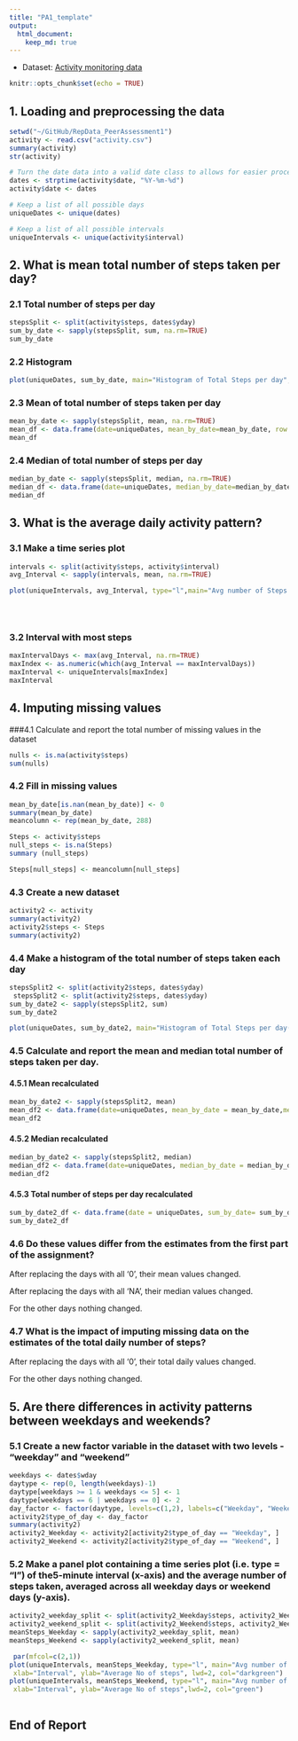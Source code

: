 ---
title: "PA1_template"
output: 
  html_document:
    keep_md: true
---

* Dataset: [Activity monitoring data](https://d396qusza40orc.cloudfront.net/repdata%2Fdata%2Factivity.zip)

```{r setup, include=FALSE}
knitr::opts_chunk$set(echo = TRUE)
```

## 1. Loading and preprocessing the data

```{r}
setwd("~/GitHub/RepData_PeerAssessment1")
activity <- read.csv("activity.csv")
summary(activity)
str(activity)

# Turn the date data into a valid date class to allows for easier processing : Dates are in YYYY-MM-DD format
dates <- strptime(activity$date, "%Y-%m-%d")
activity$date <- dates

# Keep a list of all possible days
uniqueDates <- unique(dates)

# Keep a list of all possible intervals
uniqueIntervals <- unique(activity$interval)

```


## 2. What is mean total number of steps taken per day?
### 2.1 Total number of steps per day

```{r}
stepsSplit <- split(activity$steps, dates$yday)
sum_by_date <- sapply(stepsSplit, sum, na.rm=TRUE)
sum_by_date

```
### 2.2 Histogram

```{r}
plot(uniqueDates, sum_by_date, main="Histogram of Total Steps per day", xlab="Days in October to November 2012", ylab="Frequency", type="h", lwd=4, col=blues9)


```


### 2.3 Mean of total number of steps taken per day

```{r}
mean_by_date <- sapply(stepsSplit, mean, na.rm=TRUE)
mean_df <- data.frame(date=uniqueDates, mean_by_date=mean_by_date, row.names=NULL)
mean_df

```

### 2.4 Median of total number of steps per day
```{r}
median_by_date <- sapply(stepsSplit, median, na.rm=TRUE)
median_df <- data.frame(date=uniqueDates, median_by_date=median_by_date, row.names=NULL)
median_df


```


## 3. What is the average daily activity pattern?

### 3.1 Make a time series plot

```{r}
intervals <- split(activity$steps, activity$interval)
avg_Interval <- sapply(intervals, mean, na.rm=TRUE)

plot(uniqueIntervals, avg_Interval, type="l",main="Avg number of Steps per Interval - All Days", xlab="Interval",    ylab="Average No of Steps", lwd=2, col="green")


 


```

### 3.2 Interval with most steps

```{r}

maxIntervalDays <- max(avg_Interval, na.rm=TRUE)
maxIndex <- as.numeric(which(avg_Interval == maxIntervalDays))
maxInterval <- uniqueIntervals[maxIndex]
maxInterval

```




## 4. Imputing missing values

###4.1 Calculate and report the total number of missing values in the dataset

```{r}
nulls <- is.na(activity$steps)
sum(nulls)
```

### 4.2 Fill in missing values

```{r}
mean_by_date[is.nan(mean_by_date)] <- 0
summary(mean_by_date)
meancolumn <- rep(mean_by_date, 288)

Steps <- activity$steps
null_steps <- is.na(Steps)
summary (null_steps)

Steps[null_steps] <- meancolumn[null_steps]

```

### 4.3 Create a new dataset

```{r}
activity2 <- activity
summary(activity2)
activity2$steps <- Steps
summary(activity2)


```

### 4.4 Make a histogram of the total number of steps taken each day  
```{r}
stepsSplit2 <- split(activity2$steps, dates$yday)
 stepsSplit2 <- split(activity2$steps, dates$yday)
sum_by_date2 <- sapply(stepsSplit2, sum)
sum_by_date2

plot(uniqueDates, sum_by_date2, main="Histogram of Total Steps per day(After Imputing)", xlab="Days in October to November 2012", ylab="Frequency", type="h", lwd=4, col=blues9)

```


### 4.5 Calculate and report the mean and median total number of steps taken per day. 

#### 4.5.1 Mean recalculated

```{r}
mean_by_date2 <- sapply(stepsSplit2, mean)
mean_df2 <- data.frame(date=uniqueDates, mean_by_date = mean_by_date,mean_by_date2 = mean_by_date2 , row.names=NULL)
mean_df2

```

#### 4.5.2 Median recalculated
```{r}
median_by_date2 <- sapply(stepsSplit2, median)
median_df2 <- data.frame(date=uniqueDates, median_by_date = median_by_date, median_by_date2 = median_by_date2, row.names=NULL)
median_df2

```

#### 4.5.3 Total number of steps per day recalculated

```{r}
sum_by_date2_df <- data.frame(date = uniqueDates, sum_by_date= sum_by_date, sum_by_date2=sum_by_date2, row.names=NULL)
sum_by_date2_df
```


### 4.6 Do these values differ from the estimates from the first part of the assignment?

After replacing the days with all '0', their mean values changed. 

After replacing the days with all 'NA', their median values changed.

For the other days nothing changed.



### 4.7 What is the impact of imputing missing data on the estimates of the total daily number of steps?

After replacing the days with all '0', their total daily values changed. 

For the other days nothing changed.




## 5. Are there differences in activity patterns between weekdays and weekends?

### 5.1 Create a new factor variable in the dataset with two levels - "weekday" and "weekend" 

```{r}

weekdays <- dates$wday
daytype <- rep(0, length(weekdays)-1)
daytype[weekdays >= 1 & weekdays <= 5] <- 1
daytype[weekdays == 6 | weekdays == 0] <- 2
day_factor <- factor(daytype, levels=c(1,2), labels=c("Weekday", "Weekend"))
activity2$type_of_day <- day_factor
summary(activity2)
activity2_Weekday <- activity2[activity2$type_of_day == "Weekday", ]
activity2_Weekend <- activity2[activity2$type_of_day == "Weekend", ]


```
### 5.2 Make a panel plot containing a time series plot (i.e. type = "l") of the5-minute interval (x-axis) and the average number of steps taken, averaged across all weekday days or weekend days (y-axis).

```{r}
activity2_weekday_split <- split(activity2_Weekday$steps, activity2_Weekday$interval)
activity2_weekend_split <- split(activity2_Weekend$steps, activity2_Weekend$interval)
meanSteps_Weekday <- sapply(activity2_weekday_split, mean)
meanSteps_Weekend <- sapply(activity2_weekend_split, mean)

 par(mfcol=c(2,1))
plot(uniqueIntervals, meanSteps_Weekday, type="l", main="Avg number of Steps per Interval - Weekdays", 
 xlab="Interval", ylab="Average No of steps", lwd=2, col="darkgreen")
plot(uniqueIntervals, meanSteps_Weekend, type="l", main="Avg number of Steps per Interval - Weekends", 
 xlab="Interval", ylab="Average No of steps",lwd=2, col="green")
 

```

## End of Report



